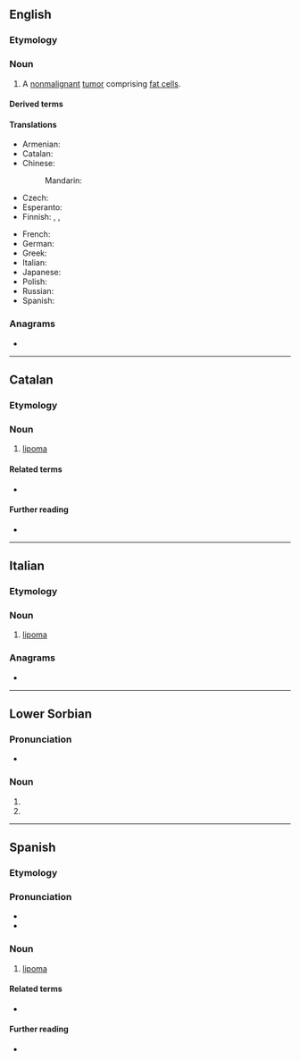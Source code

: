 ==English==
{{wikipedia}}

===Etymology===
{{confix|en|lipo|oma}}

===Noun===
{{en-noun|s|lipomata}}

# {{lb|en|pathology}} A [[nonmalignant]] [[tumor]] comprising [[fat cell]]s.

====Derived terms====
{{der3|en
|angiolipoma
|adenolipoma
|fibrolipoma
|lipomatosis
|lipomatous
|myelolipoma
|thymolipoma}}

====Translations====
{{trans-top|benign tumor}}
* Armenian: {{t-needed|hy}}
* Catalan: {{t+|ca|lipoma|m}}
* Chinese:
*: Mandarin: {{t+|cmn|脂肪瘤}}
* Czech: {{t|cs|lipom|m}}
* Esperanto: {{t-needed|eo}}
* Finnish: {{t|fi|rasvakudoskasvain}}, {{t|fi|lipoma}}, {{t+|fi|lipooma}}
{{trans-mid}}
* French: {{t+|fr|lipome|m}}
* German: {{t+|de|Lipom|n}}
* Greek: {{t+|el|λίπωμα|n}}
* Italian: {{t+|it|lipoma|m}}
* Japanese: {{t-needed|ja}}
* Polish: {{t+|pl|tłuszczak|m}}
* Russian: {{t-needed|ru}}
* Spanish: {{t+|es|lipoma|m}}
{{trans-bottom}}

===Anagrams===
* {{anagrams|en|a=ailmop|pimola}}

----

==Catalan==

===Etymology===
{{confix|ca|lipo|oma}}

===Noun===
{{ca-noun|m}}

# {{lb|ca|medicine}} [[#English|lipoma]]

====Related terms====
* {{l|ca|liposarcoma}}

====Further reading====
* {{R:DNV}}

----

==Italian==
{{wikipedia|lang=it}}

===Etymology===
{{confix|it|lipo|oma}}

===Noun===
{{it-noun|m}}

# {{lb|it|oncology}} [[#English|lipoma]]

===Anagrams===
* {{anagrams|it|a=ailmop|amplio|ampliò|impalo|impalò}}

----

==Lower Sorbian==

===Pronunciation===
* {{IPA|dsb|/ˈlipɔma/|[ˈlʲipɔma]}}

===Noun===
{{head|dsb|noun form}}

# {{inflection of|dsb|lipa||dat//ins//loc|d}}
# {{inflection of|dsb|lip||dat//ins//loc|d}}

----

==Spanish==
{{wikipedia|lang=es}}

===Etymology===
{{confix|es|lipo|oma}}

===Pronunciation===
{{es-IPA}}
* {{rhymes|es|oma}}
* {{hyph|es|li|po|ma}}

===Noun===
{{es-noun|m}}

# {{lb|es|oncology}} [[#English|lipoma]]

====Related terms====
* {{l|es|liposarcoma}}

====Further reading====
* {{R:es:DRAE}}